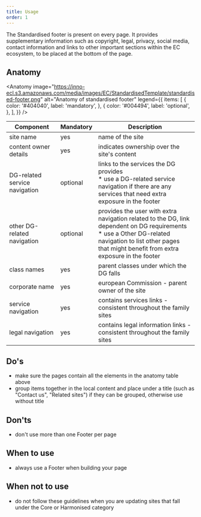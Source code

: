```yaml
---
title: Usage
order: 1
---
```



<Paragraph size="lead">
  The Standardised footer is present on every page. It provides supplementary
  information such as copyright, legal, privacy, social media, contact
  information and links to other important sections within the EC ecosystem, to
  be placed at the bottom of the page.
</Paragraph>

## Anatomy

<Anatomy
  image="https://inno-ecl.s3.amazonaws.com/media/images/EC/StandardisedTemplate/standardised-footer.png"
  alt="Anatomy of standardised footer"
  legend={{
    items: [
      {
        color: '#404040',
        label: 'mandatory',
      },
      {
        color: '#004494',
        label: 'optional',
      },
    ],
  }}
/>

| Component                     | Mandatory          | Description                                                                                                                                                                                                    |
| ----------------------------- | ------------------ | -------------------------------------------------------------------------------------------------------------------------------------------------------------------------------------------------------------- |
| site name                     | yes                | name of the site                                                                                                                                                                                               |
| content owner details         | yes                | indicates ownership over the site's content                                                                                                                                                                    |
| DG-related service navigation | optional | links to the services the DG provides<br/>\* use a DG-related service navigation if there are any services that need extra exposure in the footer                                                              |
| other DG-related navigation   | optional | provides the user with extra navigation related to the DG, link dependent on DG requirements<br/>\* use a Other DG-related navigation to list other pages that might benefit from extra exposure in the footer |
| class names                   | yes                | parent classes under which the DG falls                                                                                                                                                                        |
| corporate name                | yes                | european Commission - parent owner of the site                                                                                                                                                                 |
| service navigation            | yes                | contains services links - consistent throughout the family sites                                                                                                                                               |
| legal navigation              | yes                | contains legal information links - consistent throughout the family sites                                                                                                                                      |

## Do's

- make sure the pages contain all the elements in the anatomy table above
- group items together in the local content and place under a title (such as "Contact us", "Related sites") if they can be grouped, otherwise use without title

## Don'ts

- don't use more than one Footer per page

## When to use

- always use a Footer when building your page

## When not to use

- do not follow these guidelines when you are updating sites that fall under the <Link to="/ec/core-template/">Core</Link> or <Link to="/ec/harmonised-templates/group1/">Harmonised</Link> category
